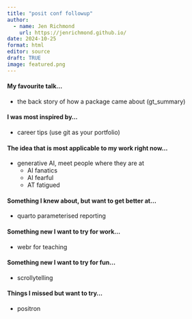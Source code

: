 ```yaml
---
title: "posit conf followup"
author:
  - name: Jen Richmond
    url: https://jenrichmond.github.io/
date: 2024-10-25
format: html
editor: source
draft: TRUE
image: featured.png
---
```



#### My favourite talk...
- the back story of how a package came about (gt_summary)

#### I was most inspired by...
- career tips (use git as your portfolio)

#### The idea that is most applicable to my work right now...
- generative AI, meet people where they are at 
  - AI fanatics
  - AI fearful
  - AT fatigued
  
#### Something I knew about, but want to get better at... 
- quarto parameterised reporting

#### Something new I want to try for work...
- webr for teaching 

#### Something new I want to try for fun...
- scrollytelling

#### Things I missed but want to try...
- positron

